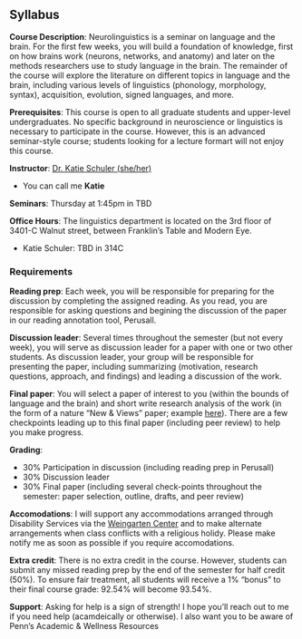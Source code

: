 ## Syllabus

**Course Description**: Neurolinguistics is a seminar on language and the brain. For the first few weeks, you will build a foundation of knowledge, first on how brains work (neurons, networks, and anatomy) and later on the methods researchers use to study language in the brain. The remainder of the course will explore the literature on different topics in language and the brain, including various levels of linguistics (phonology, morphology, syntax), acquisition, evolution, signed languages, and more.

**Prerequisites**: This course is open to all graduate students and upper-level undergraduates. No specific background in neuroscience or linguistics is necessary to participate in the course. However, this is an advanced seminar-style course; students looking for a lecture formart will not enjoy this course. 

**Instructor**: [Dr. Katie Schuler (she/her)](https://kathrynschuler.com)

- You can call me **Katie**

**Seminars**: Thursday at 1:45pm in TBD

**Office Hours**: The linguistics department is located on the 3rd floor of 3401-C Walnut street, between Franklin's Table and Modern Eye. 

- Katie Schuler: TBD in 314C

### Requirements 

**Reading prep**: Each week, you will be responsible for preparing for the discussion by completing the assigned reading. As you read,  you are responsible for asking questions and begining the discussion of the paper in our reading annotation tool, Perusall. 

**Discussion leader**: Several times throughout the semester (but not every week), you will serve as discussion leader for a paper with one or two other students. As discussion leader, your group will be responsible for presenting the paper, including summarizing (motivation, research questions, approach, and findings) and leading a discussion of the work. 

**Final paper**: You will select a paper of interest to you (within the bounds of language and the brain) and short write research analysis of the work (in the form of a nature "New & Views" paper; example [here](https://www.nature.com/articles/d41586-024-02525-z)). There are a few checkpoints leading up to this final paper (including peer review) to help you make progress.

**Grading**:

- 30% Participation in discussion (including reading prep in Perusall)
- 30% Discussion leader 
- 30% Final paper (including several check-points throughout the semester: paper selection, outline, drafts, and peer review)


**Accomodations**: I will support any accommodations arranged through Disability Services via the [Weingarten Center](https://weingartencenter.universitylife.upenn.edu/disability-services/) and to make alternate arrangements when class conflicts with a religious holidy. Please make notify me as soon as possible if you require accomodations. 

**Extra credit**: There is no extra credit in the course. However, students can submit any missed reading prep by the end of the semester for half credit (50%).  To ensure fair treatment, all students will receive a 1% "bonus" to their final course grade: 92.54% will become 93.54%.

**Support**: Asking for help is a sign of strength! I hope you’ll reach out to me if you need help (acamdeically or otherwise). I also want you to be aware of Penn’s Academic & Wellness Resources








